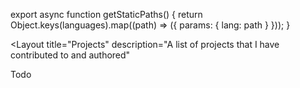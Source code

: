 
export async function getStaticPaths() {
  return Object.keys(languages).map((path) => ({ params: { lang: path } }));
}

<Layout
  title="Projects"
  description="A list of projects that I have contributed to and authored"
>
  Todo
</Layout>
